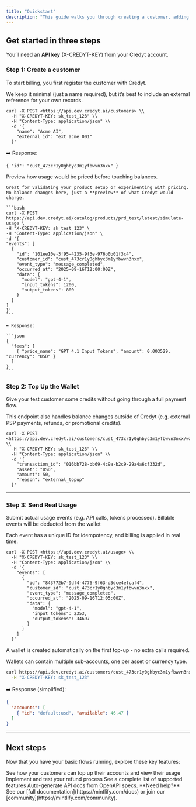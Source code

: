 ```yaml
---
title: "Quickstart"
description: "This guide walks you through creating a customer, adding credits to their balance, sending usage, and watching their wallet balance update."
---
```


## Get started in three steps

You’ll need an **API key** (X-CREDYT-KEY) from your Credyt account.

### Step 1: Create a customer

To start billing, you first register the customer with Credyt.

We keep it minimal (just a name required), but it’s best to include an external reference for your own records.

```
curl -X POST <https://api.dev.credyt.ai/customers> \\
  -H "X-CREDYT-KEY: sk_test_123" \\
  -H "Content-Type: application/json" \\
  -d '{
    "name": "Acme AI",
    "external_id": "ext_acme_001"
  }'
```

➡️ Response:

```
{ "id": "cust_473cr1y0ghbyc3m1yfbwvn3nxx" }
```

<AccordionGroup>
  <Accordion title="(Optional) Simulate usage">
    Preview how usage would be priced before touching balances.

    Great for validating your product setup or experimenting with pricing. No balance changes here, just a **preview** of what Credyt would charge.

    ```bash
    curl -X POST https://api.dev.credyt.ai/catalog/products/prd_test/latest/simulate-usage \
    -H "X-CREDYT-KEY: sk_test_123" \
    -H "Content-Type: application/json" \
    -d '{
    "events": [
      {
        "id": "101ee10e-3f95-4235-9f3e-976b0b01f3c4",
        "customer_id": "cust_473cr1y0ghbyc3m1yfbwvn3nxx",
        "event_type": "message_completed",
        "occurred_at": "2025-09-16T12:00:00Z",
        "data": {
          "model": "gpt-4-1",
          "input_tokens": 1200,
          "output_tokens": 800
        }
      }
    ]
    }'
    ```

    ➡️ Response:

    ```json
    {
      "fees": [
        { "price_name": "GPT 4.1 Input Tokens", "amount": 0.003529, "currency": "USD" }
      ]
    }
    ```
  </Accordion>
</AccordionGroup>

### Step 2: Top Up the Wallet

Give your test customer some credits without going through a full payment flow.

This endpoint also handles balance changes outside of Credyt (e.g. external PSP payments, refunds, or promotional credits).

```
curl -X POST <https://api.dev.credyt.ai/customers/cust_473cr1y0ghbyc3m1yfbwvn3nxx/wallet/adjustments> \\
  -H "X-CREDYT-KEY: sk_test_123" \\
  -H "Content-Type: application/json" \\
  -d '{
    "transaction_id": "016bb728-bb69-4c9a-b2c9-29a4a6cf332d",
    "asset": "USD",
    "amount": 50,
    "reason": "external_topup"
  }'
```

---

### Step 3: Send Real Usage

Submit actual usage events (e.g. API calls, tokens processed). Billable events will be deducted from the wallet

Each event has a unique ID for idempotency, and billing is applied in real time.

```
curl -X POST <https://api.dev.credyt.ai/usage> \\
  -H "X-CREDYT-KEY: sk_test_123" \\
  -H "Content-Type: application/json" \\
  -d '{
    "events": [
      {
        "id": "843772b7-9df4-4776-9f63-d3dce4efcaf4",
        "customer_id": "cust_473cr1y0ghbyc3m1yfbwvn3nxx",
        "event_type": "message_completed",
        "occurred_at": "2025-09-16T12:05:00Z",
        "data": {
          "model": "gpt-4-1",
          "input_tokens": 2353,
          "output_tokens": 34697
        }
      }
    ]
  }'
```

<Accordion title="Check the Wallet Balance">
  A wallet is created automatically on the first top-up - no extra calls required.

  Wallets can contain multiple sub-accounts, one per asset or currency type.

  ```bash
  curl https://api.dev.credyt.ai/customers/cust_473cr1y0ghbyc3m1yfbwvn3nxx/wallet \
    -H "X-CREDYT-KEY: sk_test_123"
  
  ```

  ➡️ Response (simplified):

  ```json
  {
    "accounts": [
      { "id": "default:usd", "available": 46.47 }
    ]
  }
  
  ```

  ---
</Accordion>

## Next steps

Now that you have your basic flows running, explore these key features:

<CardGroup cols={2}>
  <Card title="Billing Portal and Top Ups" icon="pen-to-square" href="/billing-portal-and-topups">
    See how your customers can top up their accounts and view their usage
  </Card>
  <Card title="Refunds" icon="palette" href="/advanced-integration#implement-and-test-refunds">
    Implement and test your refund process
  </Card>
  <Card title="Credyt features" icon="square-code" href="credyt-features">
    See a complete list of supported features
  </Card>
  <Card title="API documentation" icon="code" href="/api-reference/introduction">
    Auto-generate API docs from OpenAPI specs.
  </Card>
</CardGroup>

<Note>
  **Need help?** See our [full documentation](https://mintlify.com/docs) or join our [community](https://mintlify.com/community).
</Note>
